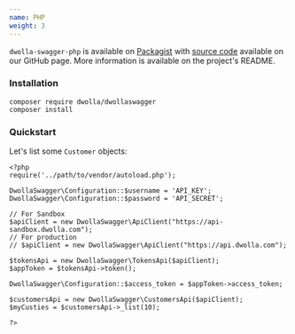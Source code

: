 ```yaml
---
name: PHP
weight: 3
---
```


`dwolla-swagger-php` is available on [Packagist](https://packagist.org/packages/dwolla/dwollaswagger) with [source code](https://github.com/Dwolla/dwolla-swagger-php) available on our GitHub page. More information is available on the project's README.

### Installation

```bashnoselect
composer require dwolla/dwollaswagger
composer install
```

### Quickstart

Let's list some `Customer` objects:

```phpnoselect
<?php
require('../path/to/vendor/autoload.php');

DwollaSwagger\Configuration::$username = 'API_KEY';
DwollaSwagger\Configuration::$password = 'API_SECRET';

// For Sandbox
$apiClient = new DwollaSwagger\ApiClient("https://api-sandbox.dwolla.com");
// For production
// $apiClient = new DwollaSwagger\ApiClient("https://api.dwolla.com");

$tokensApi = new DwollaSwagger\TokensApi($apiClient);
$appToken = $tokensApi->token();

DwollaSwagger\Configuration::$access_token = $appToken->access_token;

$customersApi = new DwollaSwagger\CustomersApi($apiClient);
$myCusties = $customersApi->_list(10);

?>

```
